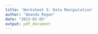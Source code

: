 ```yaml
---
title: 'Worksheet 3: Data Manipulation'
author: "Amanda Regan"
date: "2023-01-05"
output: pdf_document
---
```

